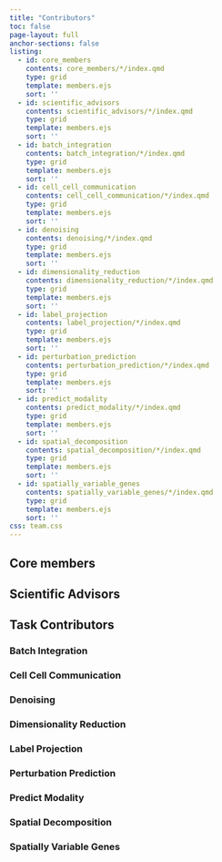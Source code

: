 ```yaml
---
title: "Contributors"
toc: false
page-layout: full
anchor-sections: false
listing:
  - id: core_members
    contents: core_members/*/index.qmd
    type: grid
    template: members.ejs
    sort: ''
  - id: scientific_advisors
    contents: scientific_advisors/*/index.qmd
    type: grid
    template: members.ejs
    sort: ''
  - id: batch_integration
    contents: batch_integration/*/index.qmd
    type: grid
    template: members.ejs
    sort: ''
  - id: cell_cell_communication
    contents: cell_cell_communication/*/index.qmd
    type: grid
    template: members.ejs
    sort: ''
  - id: denoising
    contents: denoising/*/index.qmd
    type: grid
    template: members.ejs
    sort: ''
  - id: dimensionality_reduction
    contents: dimensionality_reduction/*/index.qmd
    type: grid
    template: members.ejs
    sort: ''
  - id: label_projection
    contents: label_projection/*/index.qmd
    type: grid
    template: members.ejs
    sort: ''
  - id: perturbation_prediction
    contents: perturbation_prediction/*/index.qmd
    type: grid
    template: members.ejs
    sort: ''
  - id: predict_modality
    contents: predict_modality/*/index.qmd
    type: grid
    template: members.ejs
    sort: ''
  - id: spatial_decomposition
    contents: spatial_decomposition/*/index.qmd
    type: grid
    template: members.ejs
    sort: ''
  - id: spatially_variable_genes
    contents: spatially_variable_genes/*/index.qmd
    type: grid
    template: members.ejs
    sort: ''
css: team.css
---
```


## Core members

:::{#core_members}
:::

## Scientific Advisors

:::{#scientific_advisors}
:::

## Task Contributors

### Batch Integration

:::{#batch_integration}
:::

### Cell Cell Communication

:::{#cell_cell_communication}
:::

### Denoising

:::{#denoising}
:::

### Dimensionality Reduction

:::{#dimensionality_reduction}
:::

### Label Projection

:::{#label_projection}
:::

### Perturbation Prediction

:::{#perturbation_prediction}
:::

### Predict Modality

:::{#predict_modality}
:::

### Spatial Decomposition

:::{#spatial_decomposition}
:::

### Spatially Variable Genes

:::{#spatially_variable_genes}
:::
